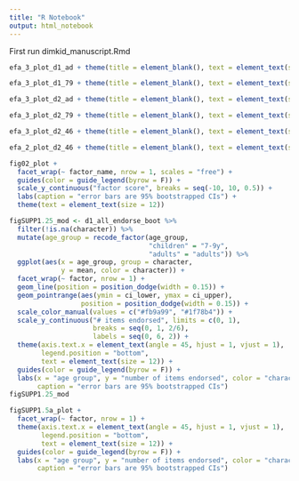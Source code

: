 ```yaml
---
title: "R Notebook"
output: html_notebook
---
```



First run dimkid_manuscript.Rmd

```r
efa_3_plot_d1_ad + theme(title = element_blank(), text = element_text(size = 14)) + guides(fill = guide_colorbar(barheight = 20, barwidth = 0.5, breaks = seq(-1, 1, 0.5)))

efa_3_plot_d1_79 + theme(title = element_blank(), text = element_text(size = 14)) + guides(fill = guide_colorbar(barheight = 20, barwidth = 0.5, breaks = seq(-1, 1, 0.5)))
```

```r
efa_3_plot_d2_ad + theme(title = element_blank(), text = element_text(size = 14)) + guides(fill = guide_colorbar(barheight = 20, barwidth = 0.5, breaks = seq(-1, 1, 0.5)))

efa_3_plot_d2_79 + theme(title = element_blank(), text = element_text(size = 14)) + guides(fill = guide_colorbar(barheight = 20, barwidth = 0.5, breaks = seq(-1, 1, 0.5)))

efa_3_plot_d2_46 + theme(title = element_blank(), text = element_text(size = 14)) + guides(fill = guide_colorbar(barheight = 20, barwidth = 0.5, breaks = seq(-1, 1, 0.5)))

efa_2_plot_d2_46 + theme(title = element_blank(), text = element_text(size = 14)) + guides(fill = guide_colorbar(barheight = 20, barwidth = 0.5, breaks = seq(-1, 1, 0.5)))
```

```r
fig02_plot + 
  facet_wrap(~ factor_name, nrow = 1, scales = "free") + 
  guides(color = guide_legend(byrow = F)) + 
  scale_y_continuous("factor score", breaks = seq(-10, 10, 0.5)) +
  labs(caption = "error bars are 95% bootstrapped CIs") +
  theme(text = element_text(size = 12))
```

```r
figSUPP1.25_mod <- d1_all_endorse_boot %>%
  filter(!is.na(character)) %>%
  mutate(age_group = recode_factor(age_group,
                                   "children" = "7-9y",
                                   "adults" = "adults")) %>%
  ggplot(aes(x = age_group, group = character,
             y = mean, color = character)) + 
  facet_wrap(~ factor, nrow = 1) + 
  geom_line(position = position_dodge(width = 0.15)) +
  geom_pointrange(aes(ymin = ci_lower, ymax = ci_upper),
                  position = position_dodge(width = 0.15)) +
  scale_color_manual(values = c("#fb9a99", "#1f78b4")) +
  scale_y_continuous("# items endorsed", limits = c(0, 1), 
                     breaks = seq(0, 1, 2/6),
                     labels = seq(0, 6, 2)) +
  theme(axis.text.x = element_text(angle = 45, hjust = 1, vjust = 1),
        legend.position = "bottom",
        text = element_text(size = 12)) +
  guides(color = guide_legend(byrow = F)) + 
  labs(x = "age group", y = "number of items endorsed", color = "character",
       caption = "error bars are 95% bootstrapped CIs")
figSUPP1.25_mod
```


```r
figSUPP1.5a_plot +
  facet_wrap(~ factor, nrow = 1) +
  theme(axis.text.x = element_text(angle = 45, hjust = 1, vjust = 1),
        legend.position = "bottom",
        text = element_text(size = 12)) +
  guides(color = guide_legend(byrow = F)) + 
  labs(x = "age group", y = "number of items endorsed", color = "character",
       caption = "error bars are 95% bootstrapped CIs")
```
